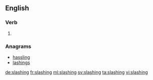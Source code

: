 ==English==

===Verb===
{{head|en}}

# {{present participle of|slash}}

===Anagrams===
* [[hassling#English|hassling]]
* [[lashings#English|lashings]]

[[de:slashing]]
[[fr:slashing]]
[[ml:slashing]]
[[sv:slashing]]
[[ta:slashing]]
[[vi:slashing]]